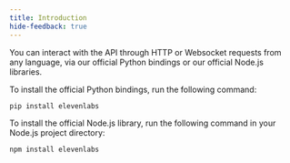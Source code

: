 ```yaml
---
title: Introduction
hide-feedback: true
---
```


You can interact with the API through HTTP or Websocket requests from any language, via our official Python bindings or our official Node.js libraries.

To install the official Python bindings, run the following command:

```bash
pip install elevenlabs
```

To install the official Node.js library, run the following command in your Node.js project directory:

```bash
npm install elevenlabs
```
